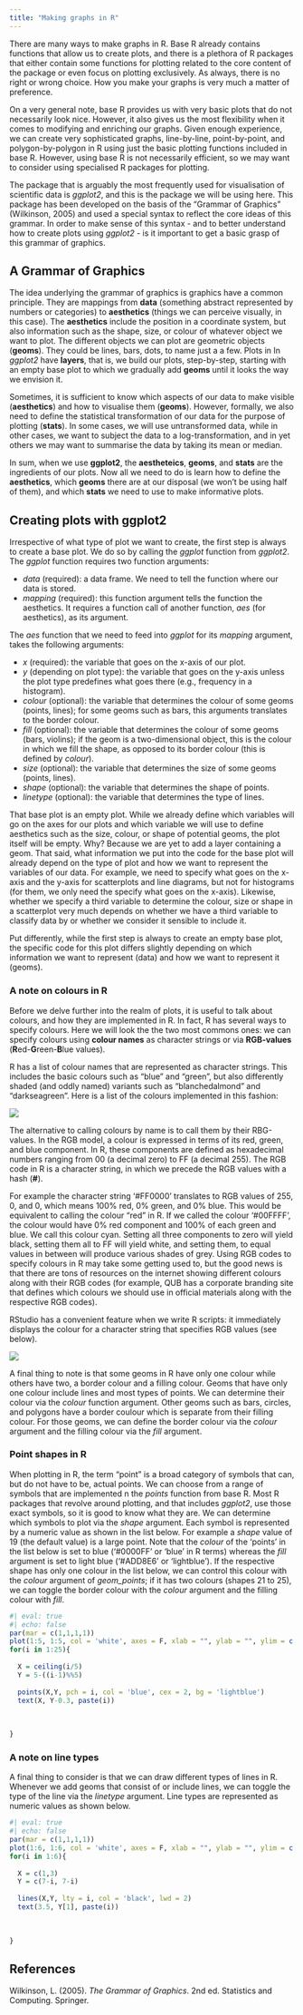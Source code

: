 ```yaml
---
title: "Making graphs in R"
---
```


There are many ways to make graphs in R. Base R already contains functions that allow us to create plots, and there is a plethora of R packages that either contain some functions for plotting related to the core content of the package or even focus on plotting exclusively. As always, there is no right or wrong choice. How you make your graphs is very much a matter of preference.

On a very general note, base R provides us with very basic plots that do not necessarily look nice. However, it also gives us the most flexibility when it comes to modifying and enriching our graphs. Given enough experience, we  can create very sophisticated graphs, line-by-line, point-by-point, and polygon-by-polygon in R using just the basic plotting functions included in base R. However, using base R is not necessarily efficient, so we may want to consider using specialised R packages for plotting.

The package that is arguably the most frequently used for visualisation of scientific data is *ggplot2*, and this is the package we will be using here. This package has been developed on the basis of the "Grammar of Graphics" (Wilkinson, 2005) and used a special syntax to reflect the core ideas of this grammar. In order to make sense of this syntax - and to better understand how to create plots using *ggplot2* - is it important to get a basic grasp of this grammar of graphics.

## A Grammar of Graphics

The idea underlying the grammar of graphics is graphics have a common principle. They are mappings from **data** (something abstract represented by numbers or categories) to **aesthetics** (things we can perceive visually, in this case). The **aesthetics** include the position in a coordinate system, but also information such as the shape, size, or colour of whatever object we want to plot. The different objects we can plot are geometric objects (**geoms**). They could be lines, bars, dots, to name just a a few. Plots in In *ggplot2* have **layers**, that is, we build our plots, step-by-step, starting with an empty base plot to which we gradually add **geoms** until it looks the way we envision it.

Sometimes, it is sufficient to know which aspects of our data to make visible (**aesthetics**) and how to visualise them (**geoms**). However, formally, we also need to define the statistical transformation of our data for the purpose of plotting (**stats**). In some cases, we will use untransformed data, while in other cases, we want to subject the data to a log-transformation, and in yet others we may want to summarise the data by taking its mean or median.

In sum, when we use **ggplot2**, the **aestheteics**, **geoms**, and **stats** are the ingredients of our plots. Now all we need to do is learn how to define the **aesthetics**, which **geoms** there are at our disposal (we won't be using half of them), and which **stats** we need to use to make informative plots.


## Creating plots with ggplot2

Irrespective of what type of plot we want to create, the first step is always to create a base plot. We do so by calling the *ggplot* function from *ggplot2*. The *ggplot* function requires two function arguments:

- *data* (required): a data frame. We need to tell the function where our data is stored. 
- *mapping* (required): this function argument tells the function the aesthetics. It requires a function call of another function, *aes* (for aesthetics), as its argument.

The *aes* function that we need to feed into *ggplot* for its *mapping* argument, takes the following arguments:

- $x$ (required): the variable that goes on the x-axis of our plot.
- $y$ (depending on plot type): the variable that goes on the y-axis unless the plot type predefines what goes there (e.g., frequency in a histogram).
- $colour$ (optional): the variable that determines the colour of some geoms (points, lines); for some geoms such as bars, this arguments translates to the border colour.
- $fill$ (optional): the variable that determines the colour of some geoms (bars, violins); if the geom is a two-dimensional object, this is the colour in which we fill the shape, as opposed to its border colour (this is defined by *colour*).
- $size$ (optional): the variable that determines the size of some geoms (points, lines).
- $shape$ (optional): the variable that determines the shape of points.
- $linetype$ (optional): the variable that determines the type of lines.

That base plot is an empty plot. While we already define which variables will go on the axes for our plots and which variable we will use to define aesthetics such as the size, colour, or shape of potential geoms, the plot itself will be empty. Why? Because we are yet to add a layer containing a geom. That said, what information we put into the code for the base plot will already depend on the type of plot and how we want to represent the variables of our data. For example, we need to specify what goes on the x-axis and the y-axis for scatterplots and line diagrams, but not for histograms (for them, we only need the specify what goes on the x-axis). Likewise, whether we specify a third variable to determine the colour, size or shape in a scatterplot very much depends on whether we have a third variable to classify data by or whether we consider it sensible to include it. 

Put differently, while the first step is always to create an empty base plot, the specific code for this plot differs slightly depending on which information we want to represent (data) and how we want to represent it (geoms).


### A note on colours in R

Before we delve further into the realm of plots, it is useful to talk about colours, and how they are implemented in R. In fact, R has several ways to specify colours. Here we will look the the two most commons ones: we can specify colours using **colour names** as character strings or via **RGB-values** (**R**ed-**G**reen-**B**lue values).

R has a list of colour names that are represented as character strings. This includes the basic colours such as "blue" and "green", but also differently shaded (and oddly named) variants such as "blanchedalmond" and "darkseagreen". Here is a list of the colours implemented in this fashion:

![](https://r-graph-gallery.com/img/graph/42-colors-names.png)

The alternative to calling colours by name is to call them by their RBG-values. In the RGB model, a colour is expressed in terms of its red, green, and blue component. In R, these components are defined as hexadecimal numbers ranging from 00 (a decimal zero) to FF (a decimal 255). The RGB code in R is a character string, in which we precede the RGB values with a hash (**#**).

For example the character string '#FF0000' translates to RGB values of 255, 0, and 0, which means 100% red, 0% green, and 0% blue. This would be equivalent to calling the colour "red" in R. If we called the colour '#00FFFF', the colour would have 0% red component and 100% of each green and blue. We call this colour cyan. Setting all three components to zero will yield black, setting them all to FF will yield white, and setting them, to equal values in between will produce various shades of grey. Using RGB codes to specify colours in R may take some getting used to, but the good news is that there are tons of resources on the internet showing different colours along with their RGB codes (for example, QUB has a corporate branding site that defines which colours we should use in official materials along with the respective RGB codes). 

RStudio has a convenient feature when we write R scripts: it immediately displays the colour for a character string that specifies RGB values (see below).

![](images/col1.png)

A final thing to note is that some geoms in R have only one colour while others have two, a border colour and a filling colour. Geoms that have only one colour include lines and most types of points. We can determine their colour via the *colour* function argument. Other geoms such as bars, circles, and polygons have a border coulour which is separate from their filling colour. For those geoms, we can define the border colour via the *colour* argument and the filling colour via the *fill* argument.


### Point shapes in R

When plotting in R, the term "point" is a broad category of symbols that can, but do not have to be, actual points. We can choose from a range of symbols that are implemented n the *points* function from base R. Most R packages that revolve around plotting, and that includes *ggplot2*, use those exact symbols, so it is good to know what they are. We can determine which symbols to plot via the *shape* argument. Each symbol is represented by a numeric value as shown in the list below. For example a *shape* value of 19 (the default value) is a large point. Note that the *colour* of the 'points' in the list below is set to blue ('#0000FF' or 'blue' in R terms) whereas the *fill* argument is set to light blue ('#ADD8E6' or 'lightblue'). If the respective shape has only one colour in the list below, we can control this colour with the *colour* argument of *geom_points*; if it has two colours (shapes 21 to 25), we can toggle the border colour with the *colour* argument and the filling colour with *fill*.

```r
#| eval: true
#| echo: false
par(mar = c(1,1,1,1))
plot(1:5, 1:5, col = 'white', axes = F, xlab = "", ylab = "", ylim = c(0.5, 5))
for(i in 1:25){
  
  X = ceiling(i/5)
  Y = 5-((i-1)%%5)
  
  points(X,Y, pch = i, col = 'blue', cex = 2, bg = 'lightblue')
  text(X, Y-0.3, paste(i))
  
  
  
}
```

### A note on line types

A final thing to consider is that we can draw different types of lines in R. Whenever we add geoms that consist of or include lines, we can toggle the type of the line via the *linetype* argument. Line types are represented as numeric values as shown below. 

```r
#| eval: true
#| echo: false
par(mar = c(1,1,1,1))
plot(1:6, 1:6, col = 'white', axes = F, xlab = "", ylab = "", ylim = c(0.5, 6))
for(i in 1:6){
  
  X = c(1,3)
  Y = c(7-i, 7-i)
  
  lines(X,Y, lty = i, col = 'black', lwd = 2)
  text(3.5, Y[1], paste(i))
  
  
  
}
```



## References

Wilkinson, L. (2005). *The Grammar of Graphics*. 2nd ed. Statistics and Computing. Springer.
